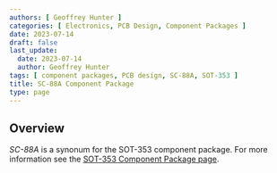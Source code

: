 ```yaml
---
authors: [ Geoffrey Hunter ]
categories: [ Electronics, PCB Design, Component Packages ]
date: 2023-07-14
draft: false
last_update:
  date: 2023-07-14
  author: Geoffrey Hunter
tags: [ component packages, PCB design, SC-88A, SOT-353 ]
title: SC-88A Component Package
type: page
---
```



## Overview

_SC-88A_ is a synonum for the SOT-353 component package. For more information see the [SOT-353 Component Package page](/pcb-design/component-packages/sod-353-component-package/).
